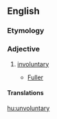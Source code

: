 ==English==

===Etymology===
{{prefix|un|voluntary|lang=en}}

===Adjective===
{{en-adj}}

# {{context|archaic|lang=en}} [[involuntary]]
#* {{rfdate}} [[Fuller]]

====Translations====
{{trans-see|involuntary}}

[[hu:unvoluntary]]